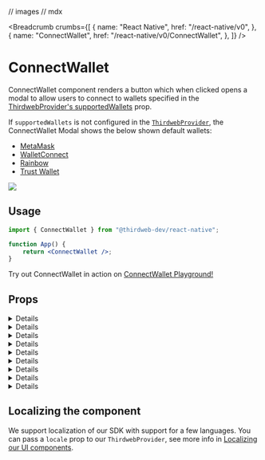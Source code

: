 // images
// mdx

<Breadcrumb
	crumbs={[
		{
			name: "React Native",
			href: "/react-native/v0",
		},
		{
			name: "ConnectWallet",
			href: "/react-native/v0/ConnectWallet",
		},
	]}
/>

# ConnectWallet

ConnectWallet component renders a button which when clicked opens a modal to allow users to connect to wallets specified in the [ThirdwebProvider's supportedWallets](/react-native/connecting-wallets#supported-wallets) prop.

If `supportedWallets` is not configured in the [`ThirdwebProvider`](/references/react-native/ThirdwebProvider), the ConnectWallet Modal shows the below shown default wallets:

- [MetaMask](/react-native/wallets/metamask)
- [WalletConnect](/react-native/wallets/walletconnect)
- [Rainbow](/react-native/wallets/rainbowW)
- [Trust Wallet](/react-native/wallets/trust)

<div className="border rounded-lg p-6">
	<Image src={ConnectWalletHeroImage} />
</div>

## Usage

```jsx
import { ConnectWallet } from "@thirdweb-dev/react-native";

function App() {
	return <ConnectWallet />;
}
```

<Callout variant='info' title="Playground">

Try out ConnectWallet in action on [ConnectWallet Playground!](https://thirdweb.com/dashboard/wallets/connect)

</Callout>

## Props

<Details id="theme" summary="theme">
	<ThemeMDX />
</Details>

<Details id="buttonTitle" summary="buttonTitle">
	<BtnTitleMDX />
</Details>

<Details id="modalTitle" summary="modalTitle">
	<ModalTitleMdx />
</Details>

<Details id="detailsButton" summary="detailsBtn">
	<DetailsBtnMDX />
</Details>

<Details id="hideTestnetFaucet" summary="hideTestnetFaucet">
	<HideTestnetFaucetMDX />
</Details>

<Details id="tos" summary="termsOfServiceUrl and privacyPolicyUrl">
	<TOSMDX />
</Details>

<Details id="supportedTokens" summary="supportedTokens">
	<SupportedTokensMDX />
</Details>

<Details id="displayBalanceToken" summary="displayBalanceToken">
	<DisplayBalanceTokenMDX />
</Details>

<Details id="switchToActiveChain" summary="switchToActiveChain">
	<SwitchToActiveChainMDX />
</Details>

## Localizing the component

We support localization of our SDK with support for a few languages.
You can pass a `locale` prop to our `ThirdwebProvider`, see more info in [Localizing our UI components](/react-native/ThirdwebProvider#localizing-our-ui-components).
